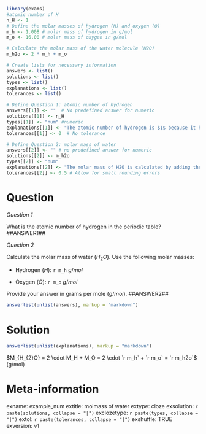 ```r
library(exams)
#atomic number of H
n_H <- 1
# Define the molar masses of hydrogen (H) and oxygen (O)
m_h <- 1.008 # molar mass of hydrogen in g/mol
m_o <- 16.00 # molar mass of oxygen in g/mol

# Calculate the molar mass of the water molecule (H2O)
m_h2o <- 2 * m_h + m_o
```

```r
# Create lists for necessary information
answers <- list()
solutions <- list()
types <- list()
explanations <- list()
tolerances <- list()

# Define Question 1: atomic number of hydrogen
answers[[1]] <- ""  # No predefined answer for numeric
solutions[[1]] <- n_H
types[[1]] <- "num" #numeric
explanations[[1]] <- "The atomic number of hydrogen is $1$ because it has one proton in its nucleus."
tolerances[[1]] <- 0  # No tolerance

# Define Question 2: molar mass of water
answers[[2]] <- "" # no predefined answer for numeric
solutions[[2]] <- m_h2o
types[[2]] <- "num" 
explanations[[2]] <- "The molar mass of H2O is calculated by adding the molar masses of two hydrogen atoms and one oxygen atom."
tolerances[[2]] <- 0.5 # Allow for small rounding errors
```

Question
========

*Question 1*

What is the atomic number of hydrogen in the periodic table? ##ANSWER1##

*Question 2*

Calculate the molar mass of water ($H_2O$). Use the following molar masses:

-   Hydrogen ($H$): `r m_h` $g/mol$

-   Oxygen ($O$): `r m_o` $g/mol$

Provide your answer in grams per mole ($g/mol$). ##ANSWER2##

```r
answerlist(unlist(answers), markup = "markdown")
```

Solution
========

```r
answerlist(unlist(explanations), markup = "markdown")
```

$M_{H_{2}O} = 2 \cdot M_H + M_O = 2 \cdot `r m_h` + `r m_o` = `r m_h2o`$ (g/mol)

Meta-information
================
exname: example_num extitle: molmass of water extype: cloze exsolution: `r paste(solutions, collapse = "|")` exclozetype: `r paste(types, collapse = "|")` extol: `r paste(tolerances, collapse = "|")` exshuffle: TRUE exversion: v1
